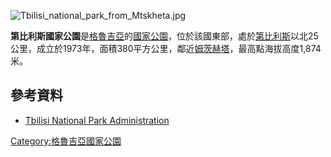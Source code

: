 [[Image:Tbilisi_national_park_from_Mtskheta.jpg|right]]
{{coord|41|52|N|44|56|E|display=title}}

'''第比利斯國家公園'''是[[格魯吉亞|格魯吉亞]]的[[國家公園|國家公園]]，位於該國東部，處於[[第比利斯|第比利斯]]以北25公里，成立於1973年，面積380平方公里，鄰近[[姆茨赫塔|姆茨赫塔]]，最高點海拔高度1,874米。

==參考資料==
* [http://apa.gov.ge/en/protected-areas/cattestone/tbilisis-erovnuli-parkis-administracia Tbilisi National Park Administration] {{Wayback|url=http://apa.gov.ge/en/protected-areas/cattestone/tbilisis-erovnuli-parkis-administracia |date=20200716141119 }}

{{Georgia-geo-stub}}
[[Category:格魯吉亞國家公園|Category:格魯吉亞國家公園]]